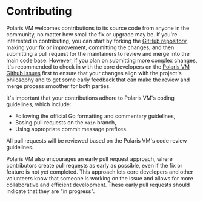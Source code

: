 # Contributing

Polaris VM welcomes contributions to its source code from anyone in the community, 
no matter how small the fix or upgrade may be. If you're interested in contributing, 
you can start by forking the [GitHub repository], making your fix or improvement, 
committing the changes, and then submitting a pull request for the maintainers 
to review and merge into the main code base. However, if you plan on submitting 
more complex changes, it's recommended to check in with the core developers on 
the [Polaris VM Github Issues] first to ensure that your changes align with the project's 
philosophy and to get some early feedback that can make the review and merge process 
smoother for both parties.

It's important that your contributions adhere to Polaris VM's coding guidelines, which 
include:
- Following the official Go formatting and commentary guidelines, 
- Basing pull requests on the `main` branch,
- Using appropriate commit message prefixes. 

All pull requests will be reviewed based on the Polaris VM's code review guidelines.

Polaris VM also encourages an early pull request approach, where contributors create pull 
requests as early as possible, even if the fix or feature is not yet completed. 
This approach lets core developers and other volunteers know that someone is 
working on the issue and allows for more collaborative and efficient development. 
These early pull requests should indicate that they are "in progress".

[GitHub repository]: https://github.com/berachain/polaris
[Polaris VM Github Issues]:https://github.com/berachain/polaris/issues